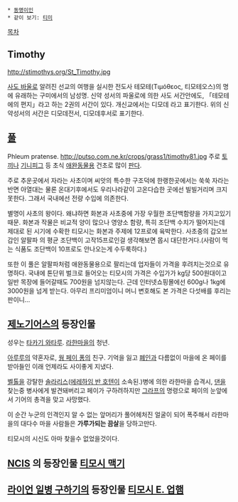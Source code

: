  * [[동명이인]]
 * 같이 보기: [[티미]]

[[목차]]
== Timothy ==
http://stimothys.org/St_Timothy.jpg

[[사도 바울]]로 알려진 선교의 여행을 실시한 전도사 테모테(Τιμόθεος, 티모테오스)의 명에 유래하는 구미에서의 남성명. 신약 성서의 파울로에 의한 사도 서간안에도, 「테모테에의 편지」라고 하는 2권의 서간이 있다. 
개신교에서는 디모데 라고 표기한다. 위의 신약성서의 서간은 디모데전서, 디모데후서로 표기한다.
== [[풀]] ==
Phleum pratense.
http://putso.com.ne.kr/crops/grass1/timothy81.jpg
주로 [[토끼]]나 [[기니피그]] 등 초식 [[애완동물]]용 건초로 많이 [[판다]].

주로 추운곳에서 자라는 사초이며 씨앗의 특수한 구조덕에 한랭한곳에서는 쑥쑥 자라는 반면 아열대는 물론 온대기후에서도 우리나라같이 고온다습한 곳에선 빌빌거리며 크지 못한다. 그래서 국내에선 전량 수입에 의존한다. 

별명이 사초의 왕이다. 왜냐하면 화본과 사초중에 가장 우월한 조단백함량을 가지고있기 때문. 화본과 작물은 비교적 양이 많으나 영양소 함량,  특히 조단백 수치가 떨어지는데 제대로 된 시기에 수확한 티모시는 화본과 주제에 12프로에 육박한다. 사초중의 갑오브갑인 알팔파 의 평균 조단백이 고작15프로인걸 생각해보면 몹시 대단한거다.(사람이 먹는 식품도 조단백이 10프로도 안나오는게 수두룩하다.)

또한 이 풀은 알팔파처럼 애완동물용으로 팔리는데 업자들이 가격을 후려치는것으로 유명하다. 국내에 톤단위 벌크로 들어오는 티모시의 가격은 수입가가 kg당 500원대이고 일반 목장에 들어갈때도 700원을 넘지않는다. 근데 인터넷쇼핑몰에선 600g나 1kg에 3000원을 넘게 받는다. 아무리 프리미엄이니 머니 변호해도 본 가격은 다섯배를 후리는 판이니...
== [[제노기어스]]의 등장인물 ==
성우는 [[타카기 와타루]]. [[라한]]마을의 청년. 

[[아루루]]의 약혼자로, [[웡 페이 퐁]]의 친구. 기억을 잃고 [[폐인]]과 다름없이 마을에 온 페이를 받아들인 이래 언제라도 사이좋게 지냈다.
 
[[벨톨]]을 강탈한 [[솔라리스]]([[에레하임 반 호텐]]이 소속된.)병에 의한 라한마을 습격시, [[댄]]을 찾는중 병사에게 발견돼버리고 페이가 구하려하지만 [[그라프]]의 명령으로 페이의 눈앞에서 기어의 총격을 맞고 사망했다.

이 순간 누군의 인격인지 알 수 없는 앞머리가 풀어헤처진 얼굴이 되어 폭주해서 라한마을의 대다수 마을 사람들은 '''가루가되는 끔살'''을 당하고만다.

티모시의 시신도 아마 찾을수 없었을것이다.


== [[NCIS]] 의 등장인물 [[티모시 맥기]] ==

== [[라이언 일병 구하기]]의 등장인물 [[티모시 E. 업햄]] ==
